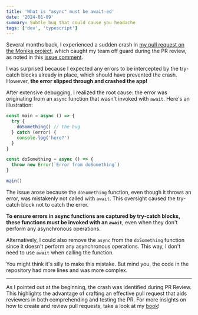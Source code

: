 ```yaml
---
title: 'What is "async" must be await-ed'
date: '2024-01-09'
summary: Subtle bug that could cause you headache
tags: ['dev', 'typescript']
---
```


Several months back, I experienced a sudden crash in [my pull request on the Monika project](https://github.com/hyperjumptech/monika/pull/1165), which caught my team off guard during the PR review, as noted in this [issue comment](https://github.com/hyperjumptech/monika/pull/1165#issuecomment-1803105597).

I was surprised because I expected any errors to be intercepted by the try-catch blocks already in place, which should have prevented the crash. However, **the error slipped through and crashed the app!**

After extensive debugging, I realized the root cause: the error was originating from an `async` function that wasn't invoked with `await`. Here's an illustration:

```typescript
const main = async () => {
  try {
    doSomething() // the bug
  } catch (error) {
    console.log('here?')
  }
}

const doSomething = async () => {
  throw new Error(`Error from doSomething`)
}

main()
```

The issue arose because the `doSomething` function, even though it throws an error, was mistakenly not called with `await`. This oversight caused the try-catch block not to catch the error.

**To ensure errors in async functions are captured by try-catch blocks, these functions must be invoked with an `await`**, even when they don't perform any asynchronous operations.

Alternatively, I could also remove the `async` from the `doSomething` function since it doesn't perform any asynchronous operations. This way, I don't need to use `await` when calling the function.

You might think it's silly to make this mistake. But mind you, the code in the repository had more lines and was more complex.

---

As I pointed out at the beginning, the crash was identified during PR Review. This highlights the advantage of crafting an effective pull request that aids reviewers in both comprehending and testing the PR. For more insights on how to create and review pull requests, take a look at my [book](https://pr.nico.fyi)!
